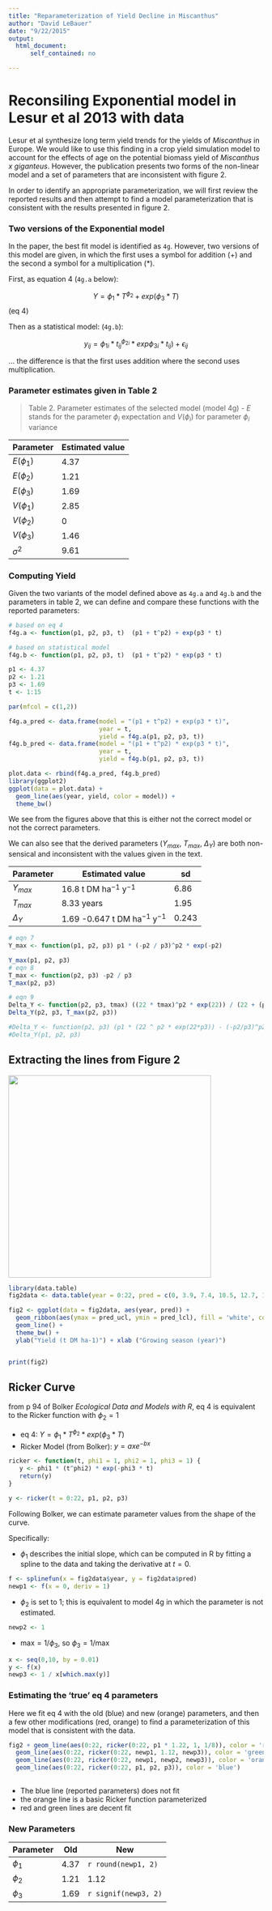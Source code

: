 ```yaml
---
title: "Reparameterization of Yield Decline in Miscanthus"
author: "David LeBauer"
date: "9/22/2015"
output: 
  html_document:
      self_contained: no

---
```



# Reconsiling Exponential model in Lesur et al 2013 with data

Lesur et al synthesize long term yield trends for the yields of _Miscanthus_ in Europe.  We would like to use this finding in a crop yield simulation model to account for the effects of age on the potential biomass yield of _Miscanthus x giganteus_. However, the publication presents two forms of the non-linear model and a set of parameters that are inconsistent with figure 2.

In order to identify an appropriate parameterization, we will first review the reported results and then attempt to find a model parameterization that is consistent with the results presented in figure 2.

### Two versions of the Exponential model

In the paper, the best fit model is identified as `4g`. However, two versions of this model are given, in which the first uses a symbol for addition ($+$) and the second a symbol for a multiplication ($*$). 

First, as equation 4 (`4g.a` below):

$$Y = \phi_1 * T ^{\phi_2} + exp(\phi_3 * T)$$ (eq 4)

Then as a statistical model: (`4g.b`):

$$
y_{ij}=\phi_{1i} * t_{ij}^{\phi_{2i}} * exp{\phi_{3i}*t_{ij}}) + \epsilon_{ij} $$

... the difference is that the first uses addition where the second uses multiplication.  

### Parameter estimates given in Table 2

> Table 2. Parameter estimates of the selected model (model 4g) - $E$ stands for the parameter $\phi_i$ expectation and $V(\phi_i)$ for parameter $\phi_i$ variance


| Parameter |	Estimated value |
|--|--|
|$E(\phi_1)$	|4.37|
|$E(\phi_2)$	|1.21|
|$E(\phi_3)$	|1.69|
|$V(\phi_1)$	|2.85|
|$V(\phi_2)$|0|
|$V(\phi_3)$	|1.46|
|$\sigma^2$ |	9.61|


### Computing Yield 

Given the two variants of the model defined above as `4g.a` and `4g.b` and the parameters in table 2, we can define and compare these functions with the reported parameters:

```r

# based on eq 4
f4g.a <- function(p1, p2, p3, t)  (p1 + t^p2) + exp(p3 * t)

# based on statistical model
f4g.b <- function(p1, p2, p3, t)  (p1 + t^p2) * exp(p3 * t)

p1 <- 4.37
p2 <- 1.21
p3 <- 1.69
t <- 1:15

par(mfcol = c(1,2))

f4g.a_pred <- data.frame(model = "(p1 + t^p2) + exp(p3 * t)",
                         year = t,
                         yield = f4g.a(p1, p2, p3, t))
f4g.b_pred <- data.frame(model = "(p1 + t^p2) * exp(p3 * t)",
                         year = t,
                         yield = f4g.b(p1, p2, p3, t))

plot.data <- rbind(f4g.a_pred, f4g.b_pred)
library(ggplot2)
ggplot(data = plot.data) + 
  geom_line(aes(year, yield, color = model)) + 
  theme_bw()
```

We see from the figures above that this is either not the correct model or not the correct parameters.

We can also see that the derived parameters ($Y_{max}$, $T_{max}$, $\Delta_Y$) are both non-sensical and inconsistent with the values given in the text.

| Parameter |	Estimated value | sd |
|--|--|--|
|$Y_{max}$	|16.8 t DM ha$^{-1}$ y$^{-1}$| 6.86 |
|$T_{max}$	|8.33 years| 1.95 |
| $\Delta_Y$	|1.69 -0.647 t DM ha$^{-1}$ y$^{-1}$| 0.243 | 


```r

# eqn 7
Y_max <- function(p1, p2, p3) p1 * (-p2 / p3)^p2 * exp(-p2)

Y_max(p1, p2, p3)
# eqn 8
T_max <- function(p2, p3) -p2 / p3
T_max(p2, p3)

# eqn 9
Delta_Y <- function(p2, p3, tmax) ((22 * tmax)^p2 * exp(22)) / (22 + (p2/p3))
Delta_Y(p2, p3, T_max(p2, p3))

#Delta_Y <- function(p2, p3) (p1 * (22 ^ p2 * exp(22*p3)) - (-p2/p3)^p2 * exp(-p2)) / (22 + (p2/p3))
#Delta_Y(p1, p2, p3)


```

## Extracting the lines from Figure 2

<div id="bg">
  <img src="https://dl.dropboxusercontent.com/u/18092793/lesur/fig2.PNG" alt="" width="400" height = "400">
</div>  

```r
library(data.table)
fig2data <- data.table(year = 0:22, pred = c(0, 3.9, 7.4, 10.5, 12.7, 14.3, 15.2, 15.8, 16, 15.8, 15.5, 14.9, 14.2, 13.5, 12.8, 12, 11.1, 10.2, 9.5, 8.8, 8, 7.1, 6.5), pred_lcl = c(0, 3.1, 5.5, 7.2, 8.4, 9, 9.2, 9.2, 9, 8.7, 8.3, 7.7, 7.2, 6.6, 6.1, 5.6, 5, 4.5, 4, 3.7, 3.3, 2.8, 2.5), pred_ucl = c(0, 4.6, 9.4, 14.5, 18.4, 22, 24.6, 26.2, 27.5, 27.9, 28.2, 28, 27.5, 26.7, 25.8, 24.8, 23.6, 22.4, 21.1, 20, 18.8, 17.4, 16.3))

fig2 <- ggplot(data = fig2data, aes(year, pred)) + 
  geom_ribbon(aes(ymax = pred_ucl, ymin = pred_lcl), fill = 'white', color = 'grey') +
  geom_line() + 
  theme_bw() + 
  ylab("Yield (t DM ha-1)") + xlab ("Growing season (year)")


print(fig2)
```

## Ricker Curve

from p 94 of Bolker _Ecological Data and Models with R_, eq 4 is equivalent to the Ricker function with $\phi_2=1$

* eq 4: $Y = \phi_1 * T ^{\phi_2} * exp(\phi_3 * T)$
* Ricker Model (from Bolker): $y = axe^{−bx}$

```r
ricker <- function(t, phi1 = 1, phi2 = 1, phi3 = 1) {
   y <- phi1 * (t^phi2) * exp(-phi3 * t)
   return(y)
}

y <- ricker(t = 0:22, p1, p2, p3)
```


Following Bolker, we can estimate parameter values from the shape of the curve. 

Specifically:

* $\phi_1$ describes the initial slope, which can be computed in R by fitting a spline to the data and taking the derivative at $t=0$.

```r
f <- splinefun(x = fig2data$year, y = fig2data$pred)
newp1 <- f(x = 0, deriv = 1)
```

* $\phi_2$ is set to 1; this is equivalent to model 4g in which the parameter is not estimated.

```r
newp2 <- 1 
```

* $\textrm{max} = 1 / \phi_3$, so $\phi_3 = 1/\textrm{max}$

```r
x <- seq(0,10, by = 0.01)
y <- f(x)
newp3 <- 1 / x[which.max(y)]

```

### Estimating the 'true' eq 4 parameters

Here we fit eq 4 with the old (blue) and new (orange) parameters, and then a few other modifications (red, orange) to find a parameterization of this model that is consistent with the data.


```r
fig2 + geom_line(aes(0:22, ricker(0:22, p1 * 1.22, 1, 1/8)), color = 'red') +
  geom_line(aes(0:22, ricker(0:22, newp1, 1.12, newp3)), color = 'green') +
  geom_line(aes(0:22, ricker(0:22, newp1, newp2, newp3)), color = 'orange') +
  geom_line(aes(0:22, ricker(0:22, p1, p2, p3)), color = 'blue')
  
```

* The blue line (reported parameters) does not fit 
* the orange line is a basic Ricker function parameterized  
* red and green lines are decent fit

### New Parameters

| Parameter |	Old | New |
|--|--|--|
|$\phi_1$	|4.37|`r round(newp1, 2)`|
|$\phi_2$	|1.21|1.12|
|$\phi_3$	|1.69|`r signif(newp3, 2)`|
